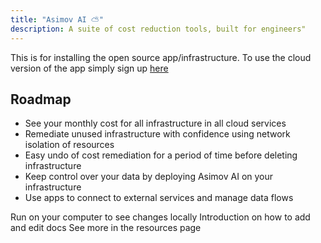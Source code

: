```yaml
---
title: "Asimov AI ⛅"
description: A suite of cost reduction tools, built for engineers"
---
```


<Note>
  This is for installing the open source app/infrastructure. To use the cloud version of the app simply sign up <a href='https://app.getasimov.com'>here</a>
</Note>

## Roadmap

- See your monthly cost for all infrastructure in all cloud services
- Remediate unused infrastructure with confidence using network isolation of resources
- Easy undo of cost remediation for a period of time before deleting infrastructure
- Keep control over your data by deploying Asimov AI on your infrastructure
- Use apps to connect to external services and manage data flows

<CardGroup>
  <Card title="Development" icon="rectangle-terminal" href="/development">
    Run on your computer to see changes locally
  </Card>
  <Card title="Writing Docs" icon="pen-nib" href="https://github.com/asimovai/docs">
    Introduction on how to add and edit docs
  </Card>
  <Card title="Learn More" icon="ellipsis" href="/resources">
    See more in the resources page
  </Card>
</CardGroup>
